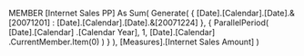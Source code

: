 MEMBER [Internet Sales PP] As
   Sum( 
        Generate(
            { [Date].[Calendar].[Date].&[20071201] :
              [Date].[Calendar].[Date].&[20071224] },
            { ParallelPeriod( [Date].[Calendar]
                                    .[Calendar Year],
                              1, 
                              [Date].[Calendar]
                                    .CurrentMember.Item(0) )
            } ),
        [Measures].[Internet Sales Amount] )
